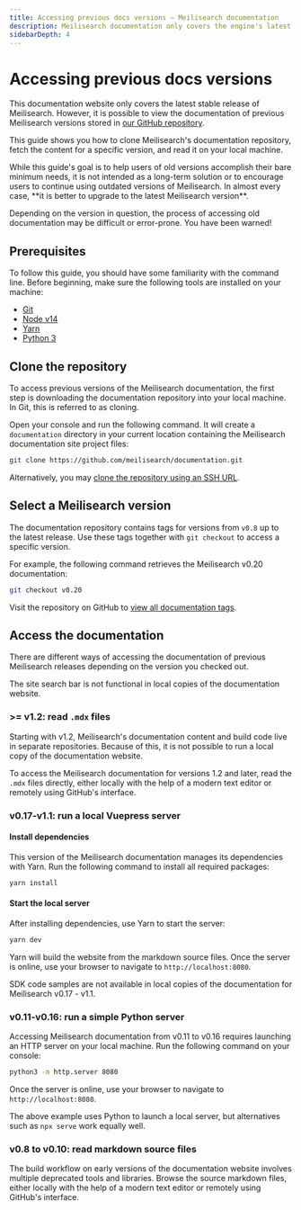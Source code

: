 ```yaml
---
title: Accessing previous docs versions — Meilisearch documentation
description: Meilisearch documentation only covers the engine's latest stable release. Learn how to access the docs for previous Meilisearch versions.
sidebarDepth: 4
---
```


# Accessing previous docs versions

This documentation website only covers the latest stable release of Meilisearch. However, it is possible to view the documentation of previous Meilisearch versions stored in [our GitHub repository](https://github.com/meilisearch/documentation).

This guide shows you how to clone Meilisearch's documentation repository, fetch the content for a specific version, and read it on your local machine.

<Capsule intent="warning">
While this guide's goal is to help users of old versions accomplish their bare minimum needs, it is not intended as a long-term solution or to encourage users to continue using outdated versions of Meilisearch. In almost every case, **it is better to upgrade to the latest Meilisearch version**.

Depending on the version in question, the process of accessing old documentation may be difficult or error-prone. You have been warned!
</Capsule>

## Prerequisites

To follow this guide, you should have some familiarity with the command line. Before beginning, make sure the following tools are installed on your machine:

- [Git](https://git-scm.com/)
- [Node v14](https://nodejs.org/en/)
- [Yarn](https://classic.yarnpkg.com/en/)
- [Python 3](https://www.python.org)

## Clone the repository

To access previous versions of the Meilisearch documentation, the first step is downloading the documentation repository into your local machine. In Git, this is referred to as cloning.

Open your console and run the following command. It will create a `documentation` directory in your current location containing the Meilisearch documentation site project files:

```sh
git clone https://github.com/meilisearch/documentation.git
```

Alternatively, you may [clone the repository using an SSH URL](https://docs.github.com/en/get-started/getting-started-with-git/about-remote-repositories#cloning-with-ssh-urls).

## Select a Meilisearch version

The documentation repository contains tags for versions from `v0.8` up to the latest release. Use these tags together with `git checkout` to access a specific version.

For example, the following command retrieves the Meilisearch v0.20 documentation:

```sh
git checkout v0.20
```

Visit the repository on GitHub to [view all documentation tags](https://github.com/meilisearch/documentation/tags).

## Access the documentation

There are different ways of accessing the documentation of previous Meilisearch releases depending on the version you checked out.

<Capsule intent="warning">
The site search bar is not functional in local copies of the documentation website.
</Capsule>

### >= v1.2: read `.mdx` files

Starting with v1.2, Meilisearch's documentation content and build code live in separate repositories. Because of this, it is not possible to run a local copy of the documentation website.

To access the Meilisearch documentation for versions 1.2 and later, read the `.mdx` files directly, either locally with the help of a modern text editor or remotely using GitHub's interface.

### v0.17-v1.1: run a local Vuepress server

#### Install dependencies

This version of the Meilisearch documentation manages its dependencies with Yarn. Run the following command to install all required packages:

```sh
yarn install
```

#### Start the local server

After installing dependencies, use Yarn to start the server:

```sh
yarn dev
```

Yarn will build the website from the markdown source files. Once the server is online, use your browser to navigate to `http://localhost:8080`.

<Capsule intent="warning">
SDK code samples are not available in local copies of the documentation for Meilisearch v0.17 - v1.1.
</Capsule>

### v0.11-v0.16: run a simple Python server

Accessing Meilisearch documentation from v0.11 to v0.16 requires launching an HTTP server on your local machine. Run the following command on your console:

```sh
python3 -m http.server 8080
```

Once the server is online, use your browser to navigate to `http://localhost:8080`.

The above example uses Python to launch a local server, but alternatives such as `npx serve`  work equally well.

### v0.8 to v0.10: read markdown source files

The build workflow on early versions of the documentation website involves multiple deprecated tools and libraries. Browse the source markdown files, either locally with the help of a modern text editor or remotely using GitHub's interface.
